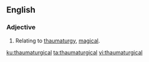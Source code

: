 ==English==

===Adjective===
{{en-adj}}

# Relating to [[thaumaturgy]], [[magical]].

[[ku:thaumaturgical]]
[[ta:thaumaturgical]]
[[vi:thaumaturgical]]